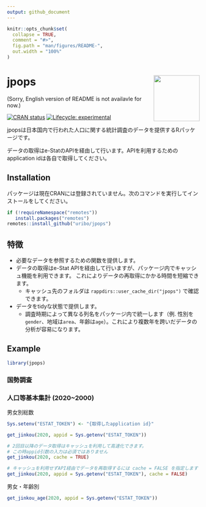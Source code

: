 ```yaml
---
output: github_document
---
```


<!-- README.md is generated from README.Rmd. Please edit that file -->

```r
knitr::opts_chunk$set(
  collapse = TRUE,
  comment = "#>",
  fig.path = "man/figures/README-",
  out.width = "100%"
)
```

# jpops <img src="man/figures/logo.png" align="right" width="120px" />

(Sorry, English version of README is not availavle for now.)

<!-- badges: start -->
[![CRAN status](https://www.r-pkg.org/badges/version/jpops)](https://CRAN.R-project.org/package=jpops)
[![Lifecycle: experimental](https://img.shields.io/badge/lifecycle-experimental-orange.svg)](https://lifecycle.r-lib.org/articles/stages.html#experimental)
<!-- badges: end -->

jpopsは日本国内で行われた人口に関する統計調査のデータを提供するRパッケージです。

データの取得はe-StatのAPIを経由して行います。APIを利用するためのapplication idは各自で取得してください。

## Installation

パッケージは現在CRANには登録されていません。次のコマンドを実行してインストールをしてください。

``` r
if (!requireNamespace("remotes"))
   install.packages("remotes")
remotes::install_github("uribo/jpops")
```

## 特徴

- 必要なデータを参照するための関数を提供します。
- データの取得はe-Stat APIを経由して行いますが、パッケージ内でキャッシュ機能を利用できます。
これによりデータの再取得にかかる時間を短縮できます。
    - キャッシュ先のフォルダは `rappdirs::user_cache_dir("jpops")` で確認できます。
- データをtidyな状態で提供します。
    - 調査時期によって異なる列名をパッケージ内で統一します（例. 性別を`gender`、地域は`area`、年齢は`age`）。これにより複数年を跨いだデータの分析が容易になります。

## Example

```r
library(jpops)
```

### 国勢調査

### 人口等基本集計 (2020~2000)

男女別総数

```r
Sys.setenv("ESTAT_TOKEN") <- "{取得したapplication id}"

get_jinkou(2020, appid = Sys.getenv("ESTAT_TOKEN"))

# 2回目以降のデータ取得はキャッシュを利用して高速化できます。
# この時appid引数の入力は必須ではありません
get_jinkou(2020, cache = TRUE)

# キャッシュを利用せずAPI経由でデータを再取得するには cache = FALSE を指定します
get_jinkou(2020, appid = Sys.getenv("ESTAT_TOKEN"), cache = FALSE)
```


男女・年齢別

```r
get_jinkou_age(2020, appid = Sys.getenv("ESTAT_TOKEN"))
```

